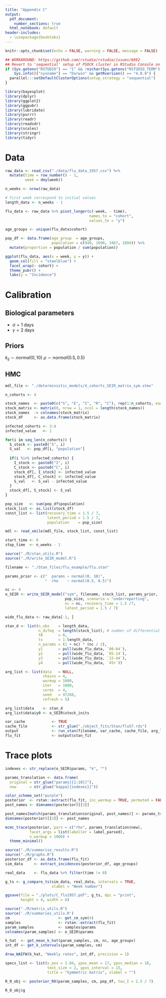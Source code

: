```yaml
---
title: "Appendix C"
output:
  pdf_document: 
    number_sections: true
  html_notebook: default
header-includes:
  - \usepackage{booktabs}
---
```


```r
knitr::opts_chunk$set(echo = FALSE, warning = FALSE, message = FALSE)

## WORKAROUND: https://github.com/rstudio/rstudio/issues/6692
## Revert to 'sequential' setup of PSOCK cluster in RStudio Console on macOS and R 4.0.0
if (Sys.getenv("RSTUDIO") == "1" && !nzchar(Sys.getenv("RSTUDIO_TERM")) && 
    Sys.info()["sysname"] == "Darwin" && getRversion() == "4.0.0") {
  parallel:::setDefaultClusterOptions(setup_strategy = "sequential")
}

library(bayesplot)
library(dplyr)
library(ggplot2)
library(ggpubr)
library(lubridate)
library(purrr)
library(readr)
library(readsdr)
library(scales)
library(stringr)
library(tidyr)
```

# Data

```r
raw_data <- read_csv("./data/flu_data_1957.csv") %>% 
  mutate(time = row_number() - 1,
         week = dmy(week))

n_weeks <- nrow(raw_data)

# First week correspond to initial values
length_data <- n_weeks - 1

flu_data <- raw_data %>% pivot_longer(c(-week, - time), 
                                      names_to = "cohort",
                                      values_to = "y")

age_groups <- unique(flu_data$cohort)

pop_df <- data.frame(age_group  = age_groups,
                     population = c(949, 1690, 3467, 1894)) %>% 
  mutate(proportion = population / sum(population))

ggplot(flu_data, aes(x = week, y = y)) +
  geom_col(fill = "steelblue") +
  facet_wrap(~ cohort) +
  theme_pubr() +
  labs(y = "Incidence")
```

# Calibration

## Biological parameters

* $\sigma = 1$ days
* $\gamma = 2$ days

## Priors

$k_{ij} \sim normal(0, 10)$
$\rho \sim normal(0.5, 0.5)$

## HMC

```r
mdl_file <- "./deterministic_models/4_cohorts_SEIR_matrix_sym.stmx"

n_cohorts <- 4

stock_names  <- paste0(c("S", "E", "I", "R", "C"), rep(1:n_cohorts, each = 5))
stock_matrix <- matrix(0, nrow = 1, ncol = length(stock_names))
stock_names  -> colnames(stock_matrix)
stock_df     <- as.data.frame(stock_matrix)

infected_cohorts <- 3:4
infected_value   <- 1

for(i in seq_len(n_cohorts)) {
  S_stock <- paste0("S", i)
  S_val   <- pop_df[i, "population"]
  
  if(i %in% infected_cohorts) {
    I_stock <- paste0("I", i)
    C_stock <- paste0("C", i)
    stock_df[, I_stock] <- infected_value
    stock_df[, C_stock] <- infected_value
    S_val   <- S_val - infected_value
  }
  stock_df[, S_stock] <- S_val
}

pop_size   <- sum(pop_df$population)
stock_list <- as.list(stock_df)
const_list <- list(recovery_time = 1.5 / 7,
                   latent_period = 1.5 / 7,
                   population    = pop_size)

mdl <- read_xmile(mdl_file, stock_list, const_list)

start_time <- 0
stop_time  <- n_weeks - 1
```

```r
source("./R/stan_utils.R")
source("./R/write_SEIR_model.R")

filename <- "./Stan_files/flu_example/flu.stan"

params_prior <- c("  params ~ normal(0, 10)", 
                  "  rho    ~ normal(0.5, 0.5)")

nc <- 4
o_SEIR <- write_SEIR_model("sym", filename, stock_list, params_prior,
                           pop_size, scenario = "underreporting",
                           nc = nc, recovery_time = 1.5 /7,
                           latent_period = 1.5 / 7)

wide_flu_data <- raw_data[-1, ]

stan_d <- list(n_obs    = length_data,
               n_difeq  = length(stock_list), # number of differential equations
               t0       = 0,
               ts       = 1:length_data,
               n_params = (1 + nc) * (nc / 2),
               y1       = pull(wide_flu_data, `00-04`),
               y2       = pull(wide_flu_data, `05-14`),
               y3       = pull(wide_flu_data, `15-44`),
               y4       = pull(wide_flu_data, `45+`))

arg_list <- list(data   = NULL, 
                 chains = 4,
                 warmup = 1000, 
                 iter   = 1000, 
                 cores  = 4,
                 seed   = 97268, 
                 refresh = 5)

arg_list$data    <- stan_d
arg_list$data$y0 <- o_SEIR$stock_inits

var_cache            <- TRUE
cache_file           <- str_glue("./object_fits/Stan/flu57.rds")
output               <- run_stan(filename, var_cache, cache_file, arg_list)
flu_fit              <- output$stan_fit
```

# Trace plots

```r
indexes <- str_replace(o_SEIR$params, "k", "")

params_translation <- data.frame(
  original = str_glue("params[{1:10}]"),
  new      = str_glue("kappa[{indexes}]"))

color_scheme_set("purple")
posterior  <- rstan::extract(flu_fit, inc_warmup = TRUE, permuted = FALSE)
post_names <- dimnames(posterior)[[3]]

post_names[match(params_translation$original, post_names)] <- params_translation$new
dimnames(posterior)[[3]] <- post_names

mcmc_trace(posterior, pars = c("rho", params_translation$new),
           facet_args = list(labeller = label_parsed),
           n_warmup = 1000) +
  theme_minimal()
```


```r
source("./R/summarise_results.R")
source("./R/graphs.R")
posterior_df <- as.data.frame(flu_fit)
sim_data     <- extract_incidences(posterior_df, age_groups)

real_data    <- flu_data %>% filter(time != 0)

g_ts <- g_compare_ts(sim_data, real_data, intervals = TRUE, 
                     xlabel = "Week number")

ggsave(file = "./plots/C_flu1957.pdf", g_ts, dpi = "print",
       height = 4, width = 6)
```

```r
source("./R/matrix_utils.R")
source('./R/summaries_utils.R')
cm                      <- get_cm_sym(4)
samples                 <- rstan::extract(flu_fit)
param_samples           <- samples$params
colnames(param_samples) <- o_SEIR$params

k_hat  <- get_mean_k_hat(param_samples, cm, nc, age_groups)
int_df <- get_k_intervals(param_samples, cm)

draw_WAIFW(k_hat, "Weekly rates", int_df, precision = 1)
```

```r
specs_list <- list(x_pos = 2.04, ypos_mean = 17, ypos_median = 16,
                   text_size = 2, ypos_interval = 15,
                   title = "Symmetric matrix", xlabel = "")

R_0_obj <- posterior_R0(param_samples, cm, pop_df, tau_I = 1.5 / 7)

R_0_obj$g
```





